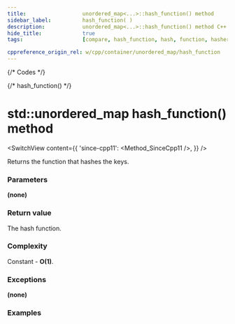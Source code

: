 ```yaml
---
title:					unordered_map<...>::hash_function() method
sidebar_label:			hash_function( )
description:			unordered_map<...>::hash_function() method C++ documentation
hide_title:				true
tags:					[compare, hash_function, hash, function, hasher]

cppreference_origin_rel: w/cpp/container/unordered_map/hash_function
---
```



{/* Codes */}

{/* hash_function() */}

# std::unordered_map hash_function() method

<SwitchView content={{
    'since-cpp11': <Method_SinceCpp11 />,
    }} />

Returns the function that hashes the keys.

### Parameters

**(none)**

### Return value

The hash function.

### Complexity

Constant - **O(1)**.

### Exceptions

**(none)**

### Examples

<ImproveSection />
